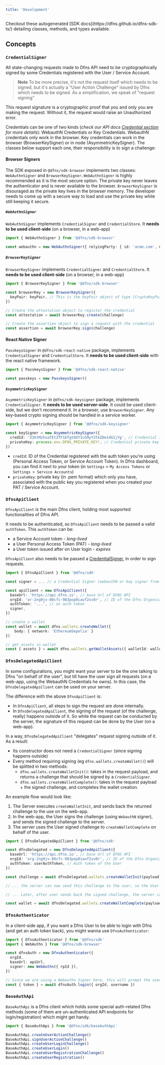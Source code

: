 ```yaml
---
title: 'Development'
---
```


<Note>
Checkout these autogenerated [SDK docs](https://dfns.github.io/dfns-sdk-ts/) detailing classes, methods, and types available.
</Note>

## Concepts

### `CredentialSigner`

All state-changing requests made to Dfns API need to be cryptographically signed by some Credentials registered with the User / Service Account.

> **Note**
> To be more precise, it's not the request itself which needs to be signed, but it's actually a "User Action Challenge" issued by Dfns which needs to be signed. As a simplification, we speak of "request signing"

This request signature is a cryptographic proof that you and only you are making the request. Without it, the request would raise an Unauthorized error.

Credentials can be one of two kinds (_check our API docs [Credential section](https://docs.dfns.co/dfns-docs/getting-started/authentication-authorization#credentials) for more details_): WebauthN Credentials or Key Credentials. WebauthN credentials only work in the browser. Key credentials can work in the browser (BrowserKeySigner) or in node (AsymmetricKeySigner).
The classes below support each one, their responsibility is to sign a challenge:

#### Browser Signers

The SDK exposed in `@dfns/sdk-browser` implements two classes: `WebAuthnSigner` and `BrowserKeySigner`.
`WebAuthnSigner` is highly recommended as it is the most secure option. The private key never leaves the authenticator and is never available to the browser.
`BrowserKeySigner` is disouraged as the private key lives in the browser memory. The developer needs to come up with a secure way to load and use the private key while still keeping it secure.

##### `WebAuthnSigner`

`WebAuthnSigner` implements `CredentialSigner` and `CredentialStore`. It **needs to be used client-side** (on a browser, in a web-app)

```ts
import { WebAuthnSigner } from '@dfns/sdk-browser'

const webauthn = new WebAuthnSigner({ relyingParty: { id: 'acme.com', name: 'Acme' } })
```

##### `BrowserKeySigner`

`BrowserKeySigner` implements `CredentialSigner` and `CredentialStore`. It **needs to be used client-side** (on a browser, in a web-app)

```ts
import { BrowserKeySigner } from '@dfns/sdk-browser'

const browserKey = new BrowserKeySigner({
  keyPair: keyPair, // This is the keyPair object of type [CryptoKeyPair](https://developer.mozilla.org/en-US/docs/Web/API/CryptoKeyPair). This key should be protected and loaded securely in the browser.
})

// Create the attestation object to register the credential
const attestation = await browserKey.create(challenge)

// Create the assertion object to sign a request with the credential
const assertion = await browserKey.sign(challenge)
```

#### React Native Signer

`PasskeysSigner` in `@dfns/sdk-react-native` package, implements `CredentialSigner` and `CredentialStore`. It **needs to be used client-side** with the react native framework.

```ts
import { PasskeysSigner } from '@dfns/sdk-react-native'

const passkeys = new PasskeysSigner()
```

#### `AsymmetricKeySigner`

`AsymmetricKeySigner` in `@dfns/sdk-keysigner` package, implements `CredentialSigner`. It **needs to be used server-side**. It could be used client-side, but we don't recommend it. In a browser, use `BrowserKeySigner`. Any key-based crypto signing should be handled in a service worker.

```ts
import { AsymmetricKeySigner } from '@dfns/sdk-keysigner'

const keySigner = new AsymmetricKeySigner({
  credId: 'X2ktMzhxaTEtZTF1bTgtOXY1cG9yY2tkZDe1dG1jYg', // Credential ID
  privateKey: process.env.DFNS_PRIVATE_KEY!, // Credential private key
})
```

- `credId`: ID of the Credential registered with the auth token you’re using (Personal Access Token, or Service Account Token). In Dfns dashboard, you can find it next to your token (in `Settings` > `My Access Tokens` or `Settings > Service Accounts`)
- `privateKey`: private key (in .pem format) which only you have, associated with the public key you registered when you created your PAT / Service Account.

### `DfnsApiClient`

`DfnsApiClient` is the main Dfns client, holding most supported functionalities of Dfns API.

It needs to be authenticated, so `DfnsApiClient` needs to be passed a valid `authToken`. This `authToken` can be:

- a Service Account token - _long-lived_
- a User Personal Access Token (PAT) - _long-lived_
- a User token issued after on User login - _expires_

`DfnsApiClient` also needs to be passed a [CredentialSigner](#credentialsigner), in order to sign requests.

```ts
import { DfnsApiClient } from '@dfns/sdk'

const signer = ... // a Credential Signer (webauthN or key signer from section above)

const apiClient = new DfnsApiClient({
  baseUrl: 'https://api.dfns.io', // base Url of DFNS API
  orgId: 'or-2ng9jv-80cfc-983pop0iauf2sv8r', // ID of the Dfns Organisation
  authToken: '...', // an auth token
  signer,
})

// create a wallet
const wallet = await dfns.wallets.createWallet({
    body: { network: 'EthereumSepolia' }
})

// get assets in wallet
const { assets } = await dfns.wallets.getWalletAssets({ walletId: wallet.id })
```

### `DfnsDelegatedApiClient`

In some configurations, you might want your server to be the one talking to Dfns "on behalf of the user", but till have the user sign all requests (on a web-app, using the WebauthN Credentials he owns). In this case, the `DfnsDelegatedApiClient` can be used on your server.

The difference with the above `DfnsApiClient` is:

- In `DfnsApiClient`, all steps to sign the request are done internally.
- In `DfnsDelegatedApiClient`, the signing of the request (of the challenge, really) happens outside of it. So while the request can be conducted by the server, the signature of this request can be done by the User (on a web-app).

In a way, `DfnsDelegatedApiClient` "delegates" request signing outside of it. As a result:

- Its constructor does not need a `CredentialSigner` (since signing happens outside)
- Every method requiring signing (eg `dfns.wallets.createWallet()`) will be splitted in two methods:
  - `dfns.wallets.createWalletInit()`: takes in the request payload, and returns a challenge that should be signed by a `CredentialSigner`.
  - `dfns.wallets.createWalletComplete()`: takes in the request payload + the signed challenge, and completes the wallet creation.

An example flow would look like:

1. The Server executes `createWalletInit`, and sends back the returned challenge to the use on the web-app.
2. In the web-app, the User signs the challenge (using `WebauthN` signer), and sends the signed challenge to the server.
3. The server uses the User signed challenge to `createWalletComplete` on behalf of the user.

```ts
import { DfnsDelegatedApiClient } from '@dfns/sdk'

const dfnsDelegated = new DfnsDelegatedApiClient({
  baseUrl: 'https://api.dfns.io', // base Url of DFNS API
  orgId: 'org-2ng9jv-80cfc-983pop0iauf2sv8r', // ID of the Dfns Organisation
  authToken: userAuthToken, // Auth token of the User
})

const challenge = await dfnsDelegated.wallets.createWalletInit(payload)

// ... the server can now send this challenge to the user, so the User signs it with his credentials

// ... Later, after user sends back the signed challenge, the server can complete the request:

const wallet = await dfnsDelegated.wallets.createWalletComplete(payload, signedChallenge)
```

### `DfnsAuthenticator`

In a client-side app, if you want a Dfns User to be able to login with Dfns (and get an auth token back), you might wanna use `DfnsAuthenticator`:

```ts
import { DfnsAuthenticator } from '@dfns/sdk'
import { WebAuthn } from '@dfns/sdk-browser'

const dfnsAuth = new DfnsAuthenticator({
  orgId,
  baseUrl: apiUrl,
  signer: new WebAuthn({ rpId }),
})

// Since we are using a Webauthn Signer here, this will prompt the user for webauthn credentials (touch id / phone id / yubikey touch...)
const { token } = await dfnsAuth.login({ orgId, username })
```

### `BaseAuthApi`

`BaseAuthApi` is a Dfns client which holds some special auth-related Dfns methods (some of them are un-authenticated API endpoints for login/registration) which might get handy.

```ts
import { BaseAuthApi } from '@dfns/sdk/baseAuthApi'

BaseAuthApi.createUserActionChallenge()
BaseAuthApi.signUserActionChallenge()
BaseAuthApi.createUserLoginChallenge()
BaseAuthApi.createUserLogin()
BaseAuthApi.createUserRegistrationChallenge()
BaseAuthApi.createUserRegistration()
```
